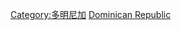 {{Commons category|Military of the Dominican Republic}}

[[Category:多明尼加|Category:多明尼加]]
[[Category:北美洲各国军事|Dominican Republic]]